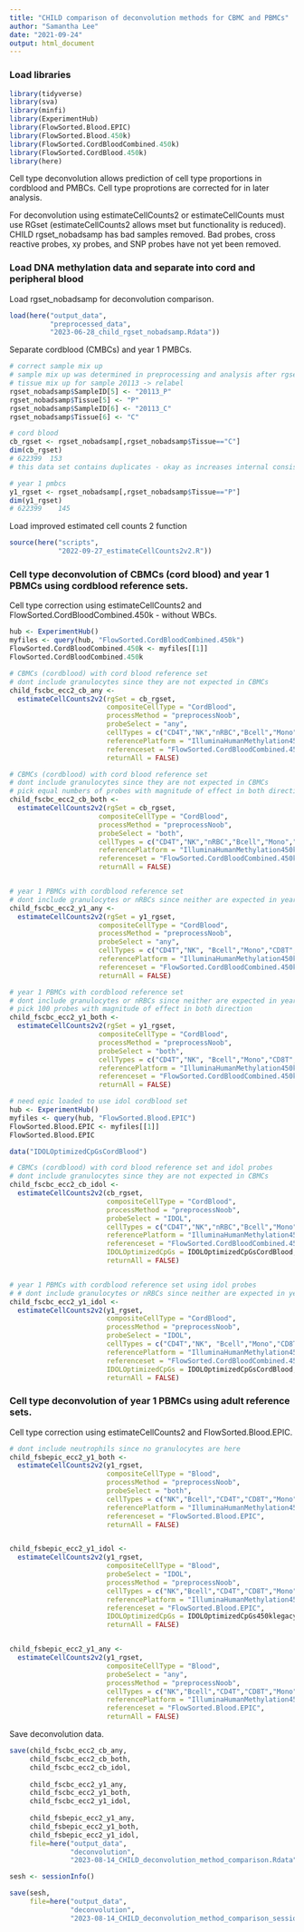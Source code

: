 ```yaml
---
title: "CHILD comparison of deconvolution methods for CBMC and PBMCs"
author: "Samantha Lee"
date: "2021-09-24"
output: html_document
---
```


### Load libraries 

```r
library(tidyverse)
library(sva)
library(minfi)
library(ExperimentHub)
library(FlowSorted.Blood.EPIC)
library(FlowSorted.Blood.450k)
library(FlowSorted.CordBloodCombined.450k)
library(FlowSorted.CordBlood.450k)
library(here)
```

Cell type deconvolution allows prediction of cell type proportions in cordblood and PMBCs. Cell type proprotions are corrected for in later analysis. 

For deconvolution using estimateCellCounts2 or estimateCellCounts must use RGset (estimateCellCounts2 allows mset but functionality is reduced). CHILD rgset_nobadsamp has bad samples removed. Bad probes, cross reactive probes, xy probes, and SNP probes have not yet been removed.  

### Load DNA methylation data and separate into cord and peripheral blood

Load rgset_nobadsamp for deconvolution comparison.  
```r
load(here("output_data", 
          "preprocessed_data", 
          "2023-06-28_child_rgset_nobadsamp.Rdata"))
```

Separate cordblood (CMBCs) and year 1 PMBCs.
```r
# correct sample mix up 
# sample mix up was determined in preprocessing and analysis after rgset_nobadsamp was generated
# tissue mix up for sample 20113 -> relabel
rgset_nobadsamp$SampleID[5] <- "20113_P"
rgset_nobadsamp$Tissue[5] <- "P"
rgset_nobadsamp$SampleID[6] <- "20113_C"
rgset_nobadsamp$Tissue[6] <- "C"

# cord blood 
cb_rgset <- rgset_nobadsamp[,rgset_nobadsamp$Tissue=="C"]
dim(cb_rgset) 
# 622399  153 
# this data set contains duplicates - okay as increases internal consistency 

# year 1 pmbcs
y1_rgset <- rgset_nobadsamp[,rgset_nobadsamp$Tissue=="P"]
dim(y1_rgset) 
# 622399    145
```


Load improved estimated cell counts 2 function
```r
source(here("scripts",
            "2022-09-27_estimateCellCounts2v2.R"))
```

###  Cell type deconvolution of CBMCs (cord blood) and year 1 PBMCs using cordblood reference sets. 

Cell type correction using estimateCellCounts2 and FlowSorted.CordBloodCombined.450k - without WBCs.  
```r
hub <- ExperimentHub()
myfiles <- query(hub, "FlowSorted.CordBloodCombined.450k")
FlowSorted.CordBloodCombined.450k <- myfiles[[1]]
FlowSorted.CordBloodCombined.450k

# CBMCs (cordblood) with cord blood reference set 
# dont include granulocytes since they are not expected in CBMCs
child_fscbc_ecc2_cb_any <- 
  estimateCellCounts2v2(rgSet = cb_rgset, 
                        compositeCellType = "CordBlood",
                        processMethod = "preprocessNoob",
                        probeSelect = "any",
                        cellTypes = c("CD4T","NK","nRBC","Bcell","Mono","CD8T", "Gran"), 
                        referencePlatform = "IlluminaHumanMethylation450k",
                        referenceset = "FlowSorted.CordBloodCombined.450k",
                        returnAll = FALSE) 

# CBMCs (cordblood) with cord blood reference set 
# dont include granulocytes since they are not expected in CBMCs
# pick equal numbers of probes with magnitude of effect in both directions
child_fscbc_ecc2_cb_both <- 
  estimateCellCounts2v2(rgSet = cb_rgset, 
                      compositeCellType = "CordBlood",
                      processMethod = "preprocessNoob",
                      probeSelect = "both",
                      cellTypes = c("CD4T","NK","nRBC","Bcell","Mono","CD8T", "Gran"), 
                      referencePlatform = "IlluminaHumanMethylation450k",
                      referenceset = "FlowSorted.CordBloodCombined.450k",
                      returnAll = FALSE) 


# year 1 PBMCs with cordblood reference set
# dont include granulocytes or nRBCs since neither are expected in year 1 PBMCs
child_fscbc_ecc2_y1_any <- 
  estimateCellCounts2v2(rgSet = y1_rgset, 
                      compositeCellType = "CordBlood",
                      processMethod = "preprocessNoob",
                      probeSelect = "any",
                      cellTypes = c("CD4T","NK", "Bcell","Mono","CD8T", "Gran"), 
                      referencePlatform = "IlluminaHumanMethylation450k",
                      referenceset = "FlowSorted.CordBloodCombined.450k",
                      returnAll = FALSE) 

# year 1 PBMCs with cordblood reference set
# dont include granulocytes or nRBCs since neither are expected in year 1 PBMCs
# pick 100 probes with magnitude of effect in both direction
child_fscbc_ecc2_y1_both <- 
  estimateCellCounts2v2(rgSet = y1_rgset, 
                      compositeCellType = "CordBlood",
                      processMethod = "preprocessNoob",
                      probeSelect = "both",
                      cellTypes = c("CD4T","NK", "Bcell","Mono","CD8T", "Gran"), 
                      referencePlatform = "IlluminaHumanMethylation450k",
                      referenceset = "FlowSorted.CordBloodCombined.450k",
                      returnAll = FALSE) 
```

```r
# need epic loaded to use idol cordblood set
hub <- ExperimentHub()
myfiles <- query(hub, "FlowSorted.Blood.EPIC")
FlowSorted.Blood.EPIC <- myfiles[[1]]
FlowSorted.Blood.EPIC

data("IDOLOptimizedCpGsCordBlood")

# CBMCs (cordblood) with cord blood reference set and idol probes
# dont include granulocytes since they are not expected in CBMCs
child_fscbc_ecc2_cb_idol <-
  estimateCellCounts2v2(cb_rgset, 
                        compositeCellType = "CordBlood",
                        processMethod = "preprocessNoob",
                        probeSelect = "IDOL",
                        cellTypes = c("CD4T","NK","nRBC","Bcell","Mono","CD8T", "Gran"), 
                        referencePlatform = "IlluminaHumanMethylation450k",
                        referenceset = "FlowSorted.CordBloodCombined.450k",
                        IDOLOptimizedCpGs = IDOLOptimizedCpGsCordBlood, 
                        returnAll = FALSE) 


# year 1 PBMCs with cordblood reference set using idol probes
# # dont include granulocytes or nRBCs since neither are expected in year 1 PBMCs
child_fscbc_ecc2_y1_idol <-
  estimateCellCounts2v2(y1_rgset, 
                        compositeCellType = "CordBlood",
                        processMethod = "preprocessNoob",
                        probeSelect = "IDOL",
                        cellTypes = c("CD4T","NK", "Bcell","Mono","CD8T", "Gran"), 
                        referencePlatform = "IlluminaHumanMethylation450k",
                        referenceset = "FlowSorted.CordBloodCombined.450k",
                        IDOLOptimizedCpGs = IDOLOptimizedCpGsCordBlood, 
                        returnAll = FALSE) 

```


###  Cell type deconvolution of year 1 PBMCs using adult reference sets. 

Cell type correction using estimateCellCounts2 and FlowSorted.Blood.EPIC.  
```r
# dont include neutrophils since no granulocytes are here
child_fsbepic_ecc2_y1_both <-
  estimateCellCounts2v2(y1_rgset, 
                        compositeCellType = "Blood",
                        processMethod = "preprocessNoob",
                        probeSelect = "both",
                        cellTypes = c("NK","Bcell","CD4T","CD8T","Mono", "Neu"), 
                        referencePlatform = "IlluminaHumanMethylation450k",
                        referenceset = "FlowSorted.Blood.EPIC",
                        returnAll = FALSE) 


child_fsbepic_ecc2_y1_idol <-
  estimateCellCounts2v2(y1_rgset, 
                        compositeCellType = "Blood",
                        probeSelect = "IDOL",
                        processMethod = "preprocessNoob",
                        cellTypes = c("NK","Bcell","CD4T","CD8T","Mono", "Neu"), 
                        referencePlatform = "IlluminaHumanMethylation450k",
                        referenceset = "FlowSorted.Blood.EPIC",
                        IDOLOptimizedCpGs = IDOLOptimizedCpGs450klegacy, 
                        returnAll = FALSE) 


child_fsbepic_ecc2_y1_any <-
  estimateCellCounts2v2(y1_rgset, 
                        compositeCellType = "Blood",
                        probeSelect = "any",
                        processMethod = "preprocessNoob",
                        cellTypes = c("NK","Bcell","CD4T","CD8T","Mono", "Neu"), 
                        referencePlatform = "IlluminaHumanMethylation450k",
                        referenceset = "FlowSorted.Blood.EPIC",
                        returnAll = FALSE) 
```


Save deconvolution data.    
```r
save(child_fscbc_ecc2_cb_any,
     child_fscbc_ecc2_cb_both,
     child_fscbc_ecc2_cb_idol,
     
     child_fscbc_ecc2_y1_any,
     child_fscbc_ecc2_y1_both,
     child_fscbc_ecc2_y1_idol,
     
     child_fsbepic_ecc2_y1_any,
     child_fsbepic_ecc2_y1_both,
     child_fsbepic_ecc2_y1_idol,
     file=here("output_data", 
               "deconvolution", 
               "2023-08-14_CHILD_deconvolution_method_comparison.Rdata"))

sesh <- sessionInfo()

save(sesh,
     file=here("output_data", 
               "deconvolution", 
               "2023-08-14_CHILD_deconvolution_method_comparison_session_info.Rdata"))
```




